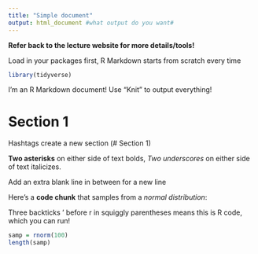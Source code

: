 ```yaml
---
title: "Simple document"
output: html_document #what output do you want#
---
```


**Refer back to the lecture website for more details/tools!**

Load in your packages first, R Markdown starts from scratch every time 
```r
library(tidyverse)
```

I'm an R Markdown document! Use "Knit" to output everything!

# Section 1
Hashtags create a new section (# Section 1)

**Two asterisks** on either side of text bolds,
_Two underscores_ on either side of text italicizes.

Add an extra blank line in between for a new line
  
Here's a **code chunk** that samples from 
a _normal distribution_:

Three backticks ' before r in squiggly parentheses means this is R code,
which you can run!
```r
samp = rnorm(100)
length(samp)
```




